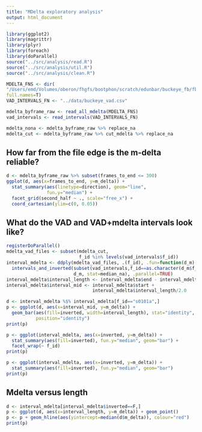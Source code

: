 ```yaml
---
title: "MDelta exploratory analysis"
output: html_document
---
```


```r
library(ggplot2)
library(magrittr)
library(plyr)
library(foreach)
library(doParallel)
source("../src/analysis/read.R")
source("../src/analysis/util.R")
source("../src/analysis/clean.R")
```

```r
MDELTA_FNS <- dir(
"/Users/emd/Volumes/oberon/fhgfs/bootphon/scratch/edunbar/buckeye_fb/fb_mdelta_cos",
full.names=T)
VAD_INTERVALS_FN <- "../data/buckeye_vad.csv"
```

```r
mdelta_byframe_raw <- read_all_mdelta(MDELTA_FNS)
vad_intervals <- read_intervals(VAD_INTERVALS_FN)
```

```r
mdelta_nona <- mdelta_byframe_raw %>% replace_na
mdelta_cut <- mdelta_byframe_raw %>% cut_mdelta %>% replace_na
```

How far from the file edge is the m-delta reliable?
---------------------------------------------------

```r
d <- mdelta_byframe_raw %>% subset(frames_to_end <= 300)
ggplot(d, aes(x=frames_to_end, y=m_delta)) +
  stat_summary(aes(linetype=direction), geom="line",
               fun.y="median") +
  facet_grid(second_half ~ ., scale="free_x") +
  coord_cartesian(ylim=c(0, 0.05))
```

What do the VAD and VAD+mdelta intervals look like?
---------------------------------

```r
registerDoParallel()
mdelta_vad_files <- subset(mdelta_cut,
                           f_id %in% levels(vad_intervals$f_id))
interval_mdelta <- ddply(mdelta_vad_files, .(f_id), .fun=function(d_m)
  intervals_and_inverted(subset(vad_intervals,f_id==as.character(d_m$f_id)[1]),
                         d_m, stat=median_na), .parallel=TRUE)
interval_mdelta$interval_length <- interval_mdelta$end - interval_mdelta$start
interval_mdelta$interval_mid <- interval_mdelta$start +
                                interval_mdelta$interval_length/2.0
```

```r
d <- interval_mdelta %$% interval_mdelta[f_id=="s0101a",]
p <- ggplot(d, aes(x=interval_mid, y=m_delta)) +
  geom_bar(aes(fill=inverted, width=interval_length), stat="identity",
           position="identity")
print(p)
```

```r
p <- ggplot(interval_mdelta, aes(x=inverted, y=m_delta)) +
  stat_summary(aes(fill=inverted), fun.y="median", geom="bar") +
  facet_wrap(~ f_id)
print(p)
```

```r
p <- ggplot(interval_mdelta, aes(x=inverted, y=m_delta)) +
  stat_summary(aes(fill=inverted), fun.y="median", geom="bar")
print(p)
```

Mdelta versus length
--------------------

```r
d <- interval_mdelta[interval_mdelta$inverted==F,]
p <- ggplot(d, aes(x=interval_length, y=m_delta)) + geom_point()
p <- p + geom_hline(aes(yintercept=median(d$m_delta)), colour="red")
print(p)
```
